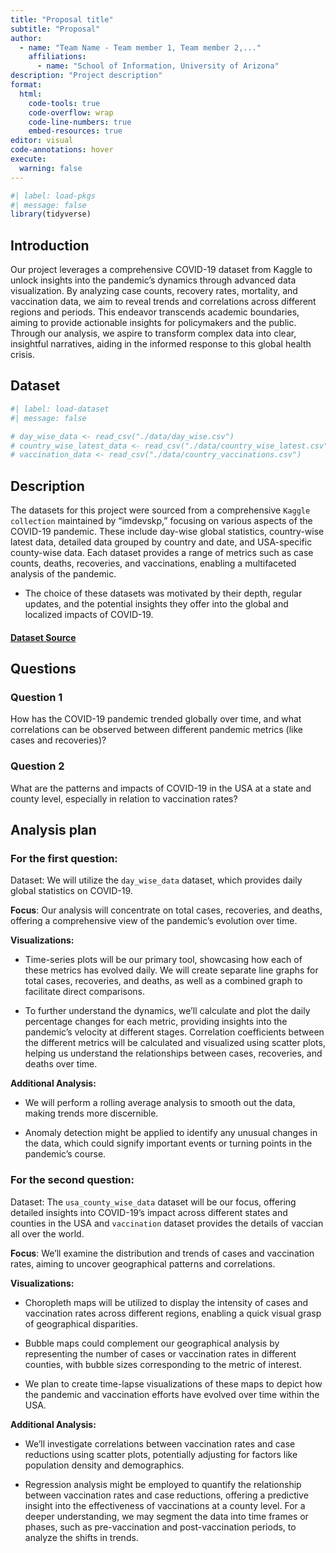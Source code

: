 ```yaml
---
title: "Proposal title"
subtitle: "Proposal"
author: 
  - name: "Team Name - Team member 1, Team member 2,..."
    affiliations:
      - name: "School of Information, University of Arizona"
description: "Project description"
format:
  html:
    code-tools: true
    code-overflow: wrap
    code-line-numbers: true
    embed-resources: true
editor: visual
code-annotations: hover
execute:
  warning: false
---
```


```r
#| label: load-pkgs
#| message: false
library(tidyverse)
```
## Introduction 

Our project leverages a comprehensive COVID-19 dataset from Kaggle to unlock insights into the pandemic's dynamics through advanced data visualization. By analyzing case counts, recovery rates, mortality, and vaccination data, we aim to reveal trends and correlations across different regions and periods. This endeavor transcends academic boundaries, aiming to provide actionable insights for policymakers and the public. Through our analysis, we aspire to transform complex data into clear, insightful narratives, aiding in the informed response to this global health crisis.

## Dataset
```r
#| label: load-dataset
#| message: false

# day_wise_data <- read_csv("./data/day_wise.csv")
# country_wise_latest_data <- read_csv("./data/country_wise_latest.csv")
# vaccination_data <- read_csv("./data/country_vaccinations.csv")
```

## Description

The datasets for this project were sourced from a comprehensive `Kaggle collection` maintained by "imdevskp," focusing on various aspects of the COVID-19 pandemic. These include day-wise global statistics, country-wise latest data, detailed data grouped by country and date, and USA-specific county-wise data. Each dataset provides a range of metrics such as case counts, deaths, recoveries, and vaccinations, enabling a multifaceted analysis of the pandemic. 

-  The choice of these datasets was motivated by their depth, regular updates, and the potential insights they offer into the global and localized impacts of COVID-19.

#### [Dataset Source](https://www.kaggle.com/datasets/imdevskp/corona-virus-report?resource=download&select=country_wise_latest.csv)

## Questions

### Question 1
How has the COVID-19 pandemic trended globally over time, and what correlations can be observed between different pandemic metrics (like cases and recoveries)?

### Question 2
What are the patterns and impacts of COVID-19 in the USA at a state and county level, especially in relation to vaccination rates?


## Analysis plan

### For the first question:

Dataset: We will utilize the `day_wise_data` dataset, which provides daily global statistics on COVID-19.

**Focus**: Our analysis will concentrate on total cases, recoveries, and deaths, offering a comprehensive view of the pandemic's evolution over time.

**Visualizations:**

-  Time-series plots will be our primary tool, showcasing how each of these metrics has evolved daily. We will create separate line graphs for total cases, recoveries, and deaths, as well as a combined graph to facilitate direct comparisons.

-  To further understand the dynamics, we'll calculate and plot the daily percentage changes for each metric, providing insights into the pandemic's velocity at different stages.
Correlation coefficients between the different metrics will be calculated and visualized using scatter plots, helping us understand the relationships between cases, recoveries, and deaths over time.

**Additional Analysis:**

-  We will perform a rolling average analysis to smooth out the data, making trends more discernible.

-  Anomaly detection might be applied to identify any unusual changes in the data, which could signify important events or turning points in the pandemic's course.

### For the second question:

Dataset: The `usa_county_wise_data` dataset will be our focus, offering detailed insights into COVID-19's impact across different states and counties in the USA and `vaccination` dataset provides the details of vaccian all over the world.

**Focus**: We'll examine the distribution and trends of cases and vaccination rates, aiming to uncover geographical patterns and correlations.

**Visualizations:**

-  Choropleth maps will be utilized to display the intensity of cases and vaccination rates across different regions, enabling a quick visual grasp of geographical disparities.

-  Bubble maps could complement our geographical analysis by representing the number of cases or vaccination rates in different counties, with bubble sizes corresponding to the metric of interest.

-  We plan to create time-lapse visualizations of these maps to depict how the pandemic and vaccination efforts have evolved over time within the USA.

**Additional Analysis:**

-  We'll investigate correlations between vaccination rates and case reductions using scatter plots, potentially adjusting for factors like population density and demographics.

-  Regression analysis might be employed to quantify the relationship between vaccination rates and case reductions, offering a predictive insight into the effectiveness of vaccinations at a county level.
For a deeper understanding, we may segment the data into time frames or phases, such as pre-vaccination and post-vaccination periods, to analyze the shifts in trends.
